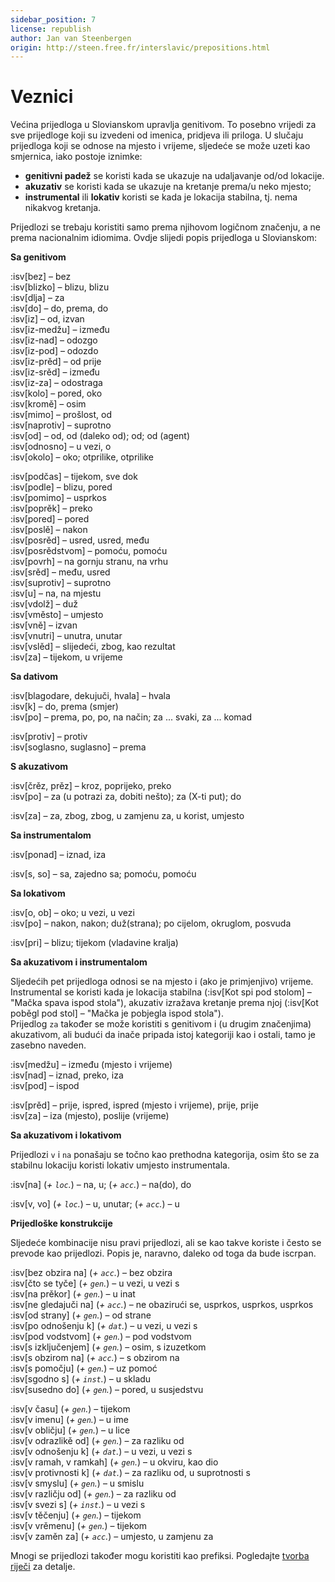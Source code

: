 ```yaml
---
sidebar_position: 7
license: republish
author: Jan van Steenbergen
origin: http://steen.free.fr/interslavic/prepositions.html
---
```


# Veznici

Većina prijedloga u Slovianskom upravlja genitivom. To posebno vrijedi za sve prijedloge koji su izvedeni od imenica, pridjeva ili priloga. U slučaju prijedloga koji se odnose na mjesto i vrijeme, sljedeće se može uzeti kao smjernica, iako postoje iznimke:

- **genitivni padež** se koristi kada se ukazuje na udaljavanje od/od lokacije.
- **akuzativ** se koristi kada se ukazuje na kretanje prema/u neko mjesto;
- **instrumental** ili **lokativ** koristi se kada je lokacija stabilna, tj. nema nikakvog kretanja.

Prijedlozi se trebaju koristiti samo prema njihovom logičnom značenju, a ne prema nacionalnim idiomima. Ovdje slijedi popis prijedloga u Slovianskom:

**Sa genitivom**

:isv[bez] – bez\
:isv[blizko] – blizu, blizu\
:isv[dlja] – za\
:isv[do] – do, prema, do\
:isv[iz] – od, izvan\
:isv[iz-medžu] – između\
:isv[iz-nad] – odozgo\
:isv[iz-pod] – odozdo\
:isv[iz-prěd] – od prije\
:isv[iz-srěd] – između\
:isv[iz-za] – odostraga\
:isv[kolo] – pored, oko\
:isv[kromě] – osim\
:isv[mimo] – prošlost, od\
:isv[naprotiv] – suprotno\
:isv[od] – od, od (daleko od); od; od (agent)\
:isv[odnosno] – u vezi, o\
:isv[okolo] – oko; otprilike, otprilike

:isv[podčas] – tijekom, sve dok\
:isv[podle] – blizu, pored\
:isv[pomimo] – usprkos\
:isv[poprěk] – preko\
:isv[pored] – pored\
:isv[poslě] – nakon\
:isv[posrěd] – usred, usred, među\
:isv[posrědstvom] – pomoću, pomoću\
:isv[povrh] – na gornju stranu, na vrhu\
:isv[srěd] – među, usred\
:isv[suprotiv] – suprotno\
:isv[u] – na, na mjestu\
:isv[vdolž] – duž\
:isv[vměsto] – umjesto\
:isv[vně] – izvan\
:isv[vnutri] – unutra, unutar\
:isv[vslěd] – slijedeći, zbog, kao rezultat\
:isv[za] – tijekom, u vrijeme

**Sa dativom**

:isv[blagodare, dekujuči, hvala] – hvala\
:isv[k] – do, prema (smjer)\
:isv[po] – prema, po, po, na način; za ... svaki, za ... komad

:isv[protiv] – protiv\
:isv[soglasno, suglasno] – prema

**S akuzativom**

:isv[črěz, prěz] – kroz, poprijeko, preko\
:isv[po] – za (u potrazi za, dobiti nešto); za (X-ti put); do

:isv[za] – za, zbog, zbog, u zamjenu za, u korist, umjesto

**Sa instrumentalom**

:isv[ponad] – iznad, iza

:isv[s, so] – sa, zajedno sa; pomoću, pomoću

**Sa lokativom**

:isv[o, ob] – oko; u vezi, u vezi\
:isv[po] – nakon, nakon; duž(strana); po cijelom, okruglom, posvuda

:isv[pri] – blizu; tijekom (vladavine kralja)

**Sa akuzativom i instrumentalom**

Sljedećih pet prijedloga odnosi se na mjesto i (ako je primjenjivo) vrijeme. Instrumental se koristi kada je lokacija stabilna (:isv[Kot spi pod stolom] – "Mačka spava ispod stola"), akuzativ izražava kretanje prema njoj (:isv[Kot poběgl pod stol] – "Mačka je pobjegla ispod stola").\
Prijedlog `za` također se može koristiti s genitivom i (u drugim značenjima) akuzativom, ali budući da inače pripada istoj kategoriji kao i ostali, tamo je zasebno naveden.

:isv[medžu] – između (mjesto i vrijeme)\
:isv[nad] – iznad, preko, iza\
:isv[pod] – ispod

:isv[prěd] – prije, ispred, ispred (mjesto i vrijeme), prije, prije\
:isv[za] – iza (mjesto), poslije (vrijeme)

**Sa akuzativom i lokativom**

Prijedlozi `v` i `na` ponašaju se točno kao prethodna kategorija, osim što se za stabilnu lokaciju koristi lokativ umjesto instrumentala.

:isv[na] (_+ `loc`._) – na, u; (_+ `acc`._) – na(do), do

:isv[v, vo] (_+ `loc`._) – u, unutar; (_+ `acc`._) – u

**Prijedloške konstrukcije**

Sljedeće kombinacije nisu pravi prijedlozi, ali se kao takve koriste i često se prevode kao prijedlozi. Popis je, naravno, daleko od toga da bude iscrpan.

:isv[bez obzira na] (_+ `acc`._) – bez obzira\
:isv[čto se tyče] (_+ `gen`._) – u vezi, u vezi s\
:isv[na prěkor] (_+ `gen`._) – u inat\
:isv[ne gledajuči na] (_+ `acc`._) – ne obazirući se, usprkos, usprkos, usprkos\
:isv[od strany] (_+ `gen`._) – od strane\
:isv[po odnošenju k] (_+ `dat`._) – u vezi, u vezi s\
:isv[pod vodstvom] (_+ `gen`._) – pod vodstvom\
:isv[s izključenjem] (_+ `gen`._) – osim, s izuzetkom\
:isv[s obzirom na] (_+ `acc`._) – s obzirom na\
:isv[s pomočju] (_+ `gen`._) – uz pomoć\
:isv[sgodno s] (_+ `inst`._) – u skladu\
:isv[susedno do] (_+ `gen`._) – pored, u susjedstvu

:isv[v času] (_+ `gen`._) – tijekom\
:isv[v imenu] (_+ `gen`._) – u ime\
:isv[v obličju] (_+ `gen`._) – u lice\
:isv[v odrazlikě od] (_+ `gen`._) – za razliku od\
:isv[v odnošenju k] (_+ `dat`._) – u vezi, u vezi s\
:isv[v ramah, v ramkah] (_+ `gen`._) – u okviru, kao dio\
:isv[v protivnosti k] (_+ `dat`._) – za razliku od, u suprotnosti s\
:isv[v smyslu] (_+ `gen`._) – u smislu\
:isv[v različju od] (_+ `gen`._) – za razliku od\
:isv[v svezi s] (_+ `inst`._) – u vezi s\
:isv[v těčenju] (_+ `gen`._) – tijekom\
:isv[v vrěmenu] (_+ `gen`._) – tijekom\
:isv[v zaměn za] (_+ `acc`._) – umjesto, u zamjenu za

Mnogi se prijedlozi također mogu koristiti kao prefiksi. Pogledajte [tvorba riječi][1] za detalje.

[1]: ../vocabulary/word-formation.mdx#prefixes

